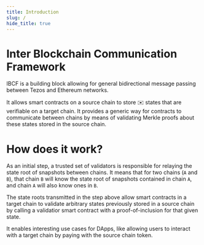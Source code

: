 ```yaml
---
title: Introduction
slug: /
hide_title: true
---
```



<head>
  <meta name="description" content="IBCF Documentation - Introduction" />
</head>

<div class="padding-vert--md"></div>

# Inter Blockchain Communication Framework

IBCF is a building block allowing for general bidirectional message passing between Tezos and Ethereum networks.

It allows smart contracts on a source chain to store ✉️ states that are verifiable on a target chain. It provides a generic way for contracts to communicate between chains by means of validating Merkle proofs about these states stored in the source chain.

# How does it work?

As an initial step, a trusted set of validators is responsible for relaying the state root of snapshots between chains.
It means that for two chains (`A` and `B`), that chain `B` will know the state root of snapshots contained in chain `A`, and
chain `A` will also know ones in `B`.

<div class="padding-vert--md"></div>

<center>
  <ThemedImage
    width="480px"
    sources={{
      light: useBaseUrl("/img/ibcf-relay.svg"),
      dark: useBaseUrl("/img/ibcf-relay-dark.svg"),
    }}
  />
</center>

<div class="padding-vert--md"></div>

The state roots transmitted in the step above allow smart contracts in a target chain to validate arbitrary states previously stored in a source chain by calling a validatior smart contract with a proof-of-inclusion for that given state.

<div class="padding-vert--md"></div>

<center>
  <ThemedImage
    width="520px"
    sources={{
      light: useBaseUrl("/img/ibcf-client-interaction.svg"),
      dark: useBaseUrl("/img/ibcf-client-interaction-dark.svg"),
    }}
  />
</center>

<div class="padding-vert--md"></div>

It enables interesting use cases for DApps, like allowing users to interact with a target chain by paying with the source chain token.
